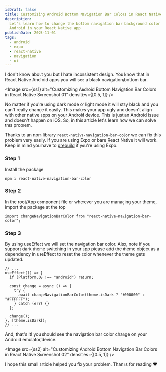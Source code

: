 ```yaml
---
isDraft: false
title: Customizing Android Bottom Navigation Bar Colors in React Native
description:
  Let's learn how to change the bottom navigation bar background color on
  Android in your React Native app
publishDate: 2023-11-01
tags:
  - android
  - expo
  - react-native
  - navigation
  - ui
---
```



I don't know about you but I hate inconsistent design. You know that in React Native Android apps you will see a black navigation/bottom bar.

<Image
  src={ss1}
  alt="Customizing Android Bottom Navigation Bar Colors in React Native Screenshot 01"
  densities={[0.5, 1]}
/>

No matter if you're using dark mode or light mode it will stay black and you can't really change it easily. This makes your app ugly and doesn't align with other native apps on your Android device. This is just an Android issue and doesn't happen on iOS. So, in this article let's learn how we can solve this problem.

Thanks to an npm library `react-native-navigation-bar-color` we can fix this problem very easily. If you are using Expo or bare React Native it will work. Keep in mind you have to [prebuild](https://docs.expo.dev/workflow/prebuild/) if you're using Expo.

### **Step 1**

Install the package

```bash
npm i react-native-navigation-bar-color
```

<AdCard
  image="/images/ad-covers/siteassist-01.png"
  title="Add an AI Agent to Your Website in Minutes"
  description="SiteAssist lets you train an AI chatbot on your own docs, pages, and FAQs — and embed it with just one line of code.\n\nHelp your visitors get instant answers, 24/7."
  link="https://siteassist.io?ref=rohid.dev"
  linkText="Visit SiteAssist.io"
/>

### **Step 2**

In the root/App component file or wherever you are managing your theme, import the package at the top

```tsx
import changeNavigationBarColor from "react-native-navigation-bar-color";
```

### **Step 3**

By using useEffect we will set the navigation bar color. Also, note if you support dark theme switching in your app please add the theme object as a dependency in useEffect to reset the color whenever the theme gets updated.

```tsx
// ...
useEffect(() => {
  if (Platform.OS !== "android") return;

  const change = async () => {
    try {
      await changeNavigationBarColor(theme.isDark ? "#000000" : "#FFFFFF");
    } catch (err) {}
  };

  change();
}, [theme.isDark]);
// ...
```

And, that's it! you should see the navigation bar color change on your Android emulator/device.&nbsp;

<Image
  src={ss2}
  alt="Customizing Android Bottom Navigation Bar Colors in React Native Screenshot 02"
  densities={[0.5, 1]}
/>

I hope this small article helped you fix your problem. Thanks for reading ❤️
